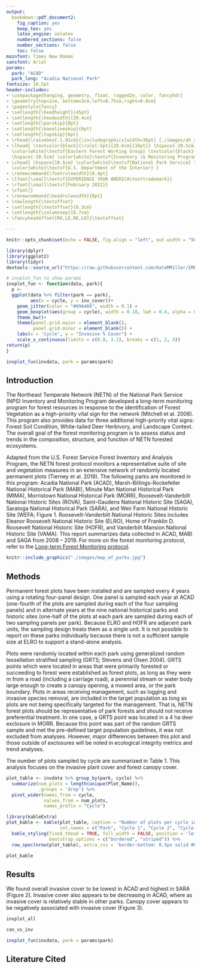 ```yaml
---
output:
  bookdown::pdf_document2:
    fig_caption: yes
    keep_tex: yes
    latex_engine: xelatex
    numbered_sections: false
    number_sections: false
    toc: false
mainfont: Times New Roman
sansfont: Arial
params:
  park: "ACAD"
  park_long: "Acadia National Park"
fontsize: 10.5pt
header-includes:
- \usepackage{hanging, geometry, float, ragged2e, color, fancyhdr}
- \geometry{top=2cm, bottom=3cm,left=0.75cm,right=0.8cm}
- \pagestyle{fancy}
- \setlength{\headheight}{45pt}
- \setlength{\headwidth}{20.4cm}
- \setlength{\parskip}{0pt}
- \setlength{\baselineskip}{6pt}
- \setlength{\topskip}{6pt}
- \rhead{\raisebox{-1.01cm}{\includegraphics[width=36pt] {./images/ah_small_flat_4c_blackbkgr_k100.jpg}}\hspace*{7pt}}
- \lhead{ \textcolor{black}{\rule[-5pt]{20.6cm}{16pt}} \hspace{-20.5cm} \vspace{-0.1cm}
  \color{white}\textsf{Eastern Forest Working Group} \textcolor{black}{\rule[-33.5pt]{20.6cm}{42pt}}
  \hspace{-20.5cm} \color{white}\textsf{Inventory \& Monitoring Program} }
- \chead{ \hspace{10.5cm} \color{white}\textsf{National Park Service} \\ \hspace{12.1cm}
  \color{white}\textsf{U.S. Department of the Interior} }
- \renewcommand{\footrulewidth}{0.4pt}
- \lfoot{\small\textsf{EXPERIENCE YOUR AMERICA\texttrademark}}
- \rfoot{\small\textsf{February 2022}}
- \cfoot{}
- \renewcommand{\headrulewidth}{0pt}
- \newlength{\textoffset}
- \setlength{\textoffset}{0.3cm}
- \setlength{\columnsep}{0.7cm}
- \fancyheadoffset[RO,LE,RE,LO]{\textoffset}

---
```


```r
knitr::opts_chunk$set(echo = FALSE, fig.align = "left", out.width = "50%")
```

```r
library(dplyr)
library(ggplot2)
library(tidyr)
devtools::source_url("https://raw.githubusercontent.com/KateMMiller/IMD_R_Training_Advanced/main/Generate_fake_invasive_data_and_plots.R")

# invplot_fun to show params
invplot_fun <- function(data, park){
  p <-   
  ggplot(data %>% filter(park == park), 
         aes(x = cycle, y = inv_cover))+
    geom_jitter(color = "#69A466", width = 0.1) +
    geom_boxplot(aes(group = cycle), width = 0.18, lwd = 0.4, alpha = 0)+
    theme_bw()+
    theme(panel.grid.major = element_blank(), 
          panel.grid.minor = element_blank()) +
    labs(x = 'Cycle', y = "Invasive % Cover") +
    scale_x_continuous(limits = c(0.9, 3.1), breaks = c(1, 2, 3)) 
return(p)
}

invplot_fun(invdata, park = params$park)

```

## Introduction
The Northeast Temperate Network (NETN) of the National Park Service (NPS) Inventory and Monitoring Program developed a long-term monitoring program for forest resources in response to the identification of Forest Vegetation as a high-priority vital sign for the network (Mitchell et al. 2006). This program also provides data for three additional high-priority vital signs: Forest Soil Condition, White-tailed Deer Herbivory, and Landscape Context. The overall goal of the forest monitoring program is to assess status and trends in the composition, structure, and function of NETN forested ecosystems. 

Adapted from the U.S. Forest Service Forest Inventory and Analysis Program, the NETN forest protocol monitors a representative suite of site and vegetation measures in an extensive network of randomly located permanent plots (Tierney et al. 2019). The following parks are monitored in this program: Acadia National Park (ACAD), Marsh-Billings-Rockefeller National Historical Park (MABI), Minute Man National Historical Park (MIMA), Morristown National Historical Park (MORR), Roosevelt-Vanderbilt National Historic Sites (ROVA), Saint-Gaudens National Historic Site (SAGA), Saratoga National Historical Park (SARA), and Weir Farm National Historic Site (WEFA; Figure 1. Roosevelt-Vanderbilt National Historic Sites includes Eleanor Roosevelt National Historic Site (ELRO), Home of Franklin D. Roosevelt National Historic Site (HOFR), and Vanderbilt Mansion National Historic Site (VAMA). This report summarizes data collected in ACAD, MABI and SAGA from 2008 -- 2019. For more on the forest monitoring protocol, refer to the [Long-term Forest Monitoring protocol](https://irma.nps.gov/DataStore/Reference/Profile/2247950).

```r
knitr::include_graphics("./images/map_of_parks.jpg")
```


## Methods
Permanent forest plots have been installed and are sampled every 4 years using a rotating four-panel design. One panel is sampled each year at ACAD (one-fourth of the plots are sampled during each of the four sampling panels) and in alternate years at the nine national historical parks and historic sites (one-half of the plots at each park are sampled during each of two sampling panels per park). Because ELRO and HOFR are adjacent park units, the sampling design treats them as a single unit. It is not possible to report on these parks individually because there is not a sufficient sample size at ELRO to support a stand-alone analysis. 

Plots were randomly located within each park using generalized random tessellation stratified sampling (GRTS; Stevens and Olsen 2004). GRTS points which were located in areas that were primarily forested or succeeding to forest were established as forest plots, as long as they were \geq 15 m from a road (including a carriage road), a perennial stream or water body large enough to create a canopy opening, a mowed area, or the park boundary. Plots in areas receiving management, such as logging and invasive species removal, are included in the target population as long as plots are not being specifically targeted for the management. That is, NETN forest plots should be representative of park forests and should not receive preferential treatment. In one case, a GRTS point was located in a 4 ha deer exclosure in MORR. Because this point was part of the random GRTS sample and met the pre-defined target population guidelines, it was not excluded from analyses. However, major differences between this plot and those outside of exclosures will be noted in ecological integrity metrics and trend analyses. 

The number of plots sampled by cycle are summarized in Table 1. This analysis focuses on the invasive plant cover and forest canopy cover. 

```r
plot_table <- invdata %>% group_by(park, cycle) %>% 
  summarize(num_plots = length(unique(Plot_Name)), 
            .groups = 'drop') %>% 
  pivot_wider(names_from = cycle, 
              values_from = num_plots,
              names_prefix = "Cycle") 
```

```r
library(kableExtra)
plot_kable <- kable(plot_table, caption = "Number of plots per cycle in NETN.",
                    col.names = c("Park", "Cycle 1", "Cycle 2", "Cycle 3")) %>% 
  kable_styling(fixed_thead = TRUE, full_width = FALSE, position = 'left',
                bootstrap_options = c("bordered", "striped")) %>% 
  row_spec(nrow(plot_table), extra_css = 'border-bottom: 0.5px solid #000000;') 
```

```r
plot_kable
```

## Results
We found overall invasive cover to be lowest in ACAD and highest in SARA (Figure 2(. Invasive cover also appears to be decreasing in ACAD, where as invasive cover is relatively stable in other parks. Canopy cover appears to be negatively associated with invasive cover (Figure 3).

```r
invplot_all
```

```r
can_vs_inv
```

```r
invplot_fun(invdata, park = params$park)
```


## Literature Cited
\begin{hangparas}{5pt}{1}
Mitchell, B. R., W. G. Shriver, F. Dieffenbach, T. Moore, D. Faber-Langendoen, G. Tierney, P. Lombard, and J. Gibbs. 2006. Northeast Temperate Network Vital Signs Monitoring Plan. Technical Report NPS/NER/NRTR – 2006/059. National Park Service, Northeast Temperate Network, Woodstock, Vermont.

Stevens, Don L., Jr., and A. R. Olsen. 2004. Spatially balanced sampling of natural resources. Journal of the American Statistical Association 99:262-278.

Tierney, G. L., B. R. Mitchell, K. M. Miller, J. Comiskey, A. Kozlowski, and D. Faber-Langendoen. 2014. Northeast Temperate Network long-term forest monitoring protocol: 2014 revision. Natural Resource Report NPS/NETN/NRR—2014/805. National Park Service, Fort Collins, Colorado.
\end{hangparas}
